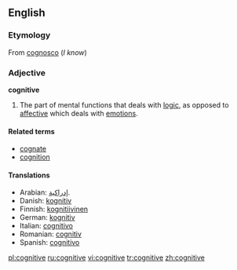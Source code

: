 ==English==
===Etymology===
From {{L.}} [[cognosco]] (''I know'')

===Adjective===
'''cognitive'''

# The part of mental functions that deals with [[logic]], as opposed to [[affective]] which deals with [[emotion]]s.

====Related terms====
*[[cognate]]
*[[cognition]]

====Translations====
*Arabian: [[إدراكية]].
*Danish: [[kognitiv]]
*Finnish: [[kognitiivinen]]
*German: [[kognitiv]]
*Italian: [[cognitivo]]
*Romanian: [[cognitiv]]
*Spanish: [[cognitivo]]

[[pl:cognitive]]
[[ru:cognitive]]
[[vi:cognitive]]
[[tr:cognitive]]
[[zh:cognitive]]